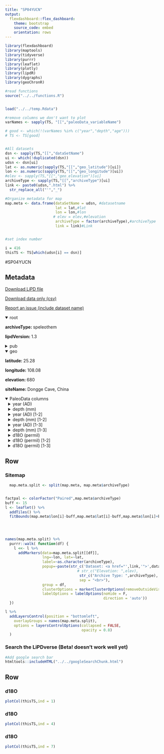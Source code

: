 ```yaml
---
title: "SP04YUCN"
output: 
  flexdashboard::flex_dashboard:
    theme: bootstrap
    source_code: embed
    orientation: rows
---
```


```r
library(flexdashboard)
library(maptools)
library(tidyverse)
library(purrr)
library(leaflet)
library(plotly)
library(lipdR)
library(dygraphs)
library(geoChronR)

#read functions
source("../../functions.R")


load("../../temp.Rdata")

#remove columns we don't want to plot
varNames <- sapply(TS, "[[","paleoData_variableName")

# good <- which(!(varNames %in% c("year","depth","age")))
# TS <- TS[good]


#All datasets
dsn <- sapply(TS,"[[","dataSetName")
ui <- which(!duplicated(dsn))
udsn <- dsn[ui]
lat <- as.numeric(sapply(TS,"[[","geo_latitude")[ui])
lon <- as.numeric(sapply(TS,"[[","geo_longitude")[ui])
#elev <- sapply(TS,"[[","geo_elevation")[ui]
archiveType <- sapply(TS,"[[","archiveType")[ui]
link <- paste0(udsn,".html") %>% 
  str_replace_all("'","_")

#Organize metadata for map
map.meta <- data.frame(dataSetName = udsn, #datasetname
                       lat = lat,#lat
                       lon = lon,#lon
                      # elev = elev,#elevation
                       archiveType = factor(archiveType),#archiveType
                       link = link)#Link


#set index number

i = 416
thisTS <- TS[which(udsn[i] == dsn)]
```
#SP04YUCN

Metadata {.sidebar}
-------------------------------------
[Download LiPD file](SP04YUCN.lpd)
            

[Download data only (csv)](SP04YUCN.csv)
            

[Report an issue (include dataset name)](https://github.com/nickmckay/LiPDverse/issues)

<details open style="margin-left: 0px">
<summary>root</summary>
<p style="margin-left: 0px"><strong>archiveType: </strong>speleothem
<p style="margin-left: 0px"><strong>lipdVersion: </strong>1.3
</details>
<details>
<summary>pub</summary>
<details style="margin-left: 10px">
<summary>pub1</summary>
<p style="margin-left: 10px"><strong>author: </strong>Yuan, D
<p style="margin-left: 10px"><strong>pubYear: </strong>NA
<p style="margin-left: 10px"><strong>DOI: </strong>10.1126/science.1091220
</details>
<details style="margin-left: 10px">
<summary>pub2</summary>
<p style="margin-left: 10px"><strong>author: </strong>Yuan, D., H. Cheng, R.L. Edwards, C.A. Dykoski, M.J. Kelly, M. Zhang, J. Qing, Y. Lin, Y. Wang, J. Wu, J.A. Dorale, Z. An, and Y. Cai
<p style="margin-left: 10px"><strong>pubYear: </strong>NA
</details>
</details>
<details open style="margin-left: 0px">
<summary>geo</summary>
<p style="margin-left: 0px"><strong>latitude: </strong>25.28
<p style="margin-left: 0px"><strong>longitude: </strong>108.08
<p style="margin-left: 0px"><strong>elevation: </strong>680
<p style="margin-left: 0px"><strong>siteName: </strong>Dongge Cave, China
</details>
<details open>
<summary>PaleoData columns</summary>
<details style="margin-left: 10px">
<summary>year (AD)</summary>
<p style="margin-left: 10px"><strong>TSid: </strong>MATb21d5e7032
<p style="margin-left: 10px"><strong>variableName: </strong>year
<p style="margin-left: 10px"><strong>units: </strong>AD
<p style="margin-left: 10px"><strong>description: </strong>Year AD of sample D3
</details>
<details style="margin-left: 10px">
<summary>depth (mm)</summary>
<p style="margin-left: 10px"><strong>TSid: </strong>LPD1fa4d0be
<p style="margin-left: 10px"><strong>variableName: </strong>depth
<p style="margin-left: 10px"><strong>units: </strong>mm
<p style="margin-left: 10px"><strong>description: </strong>depth in sample D3
</details>
<details style="margin-left: 10px">
<summary>year (AD) [1-2]</summary>
<p style="margin-left: 10px"><strong>TSid: </strong>LPDf4934b2d
<p style="margin-left: 10px"><strong>variableName: </strong>year
<p style="margin-left: 10px"><strong>units: </strong>AD
<p style="margin-left: 10px"><strong>description: </strong>Year AD of sample D4
</details>
<details style="margin-left: 10px">
<summary>depth (mm) [1-2]</summary>
<p style="margin-left: 10px"><strong>TSid: </strong>LPD1fa4d0bf
<p style="margin-left: 10px"><strong>variableName: </strong>depth
<p style="margin-left: 10px"><strong>units: </strong>mm
<p style="margin-left: 10px"><strong>description: </strong>depth in sample D4
</details>
<details style="margin-left: 10px">
<summary>year (AD) [1-3]</summary>
<p style="margin-left: 10px"><strong>TSid: </strong>LPDf4934b2e
<p style="margin-left: 10px"><strong>variableName: </strong>year
<p style="margin-left: 10px"><strong>units: </strong>AD
<p style="margin-left: 10px"><strong>description: </strong>Year AD of sample H82 (Hulu Cave)
</details>
<details style="margin-left: 10px">
<summary>depth (mm) [1-3]</summary>
<p style="margin-left: 10px"><strong>TSid: </strong>LPD1fa4d0bg
<p style="margin-left: 10px"><strong>variableName: </strong>depth
<p style="margin-left: 10px"><strong>units: </strong>mm
<p style="margin-left: 10px"><strong>description: </strong>depth in sample H82 (Hulu Cave)
</details>
<details style="margin-left: 10px">
<summary>d18O (permil)</summary>
<p style="margin-left: 10px"><strong>TSid: </strong>SP04YUCN01A
<p style="margin-left: 10px"><strong>variableName: </strong>d18O
<p style="margin-left: 10px"><strong>units: </strong>permil
<p style="margin-left: 10px"><strong>description: </strong>carbonate
<details>
<summary>interpretation</summary>
<details style="margin-left: 20px">
<summary>1</summary>
<p style="margin-left: 20px"><strong>basis: </strong>Interpretations of changes in precipitation d18O have focused on (i) the correlation be- tween mean annual temperature and  18O of modern meteoric precipitation [for temperatures  10�C (15)] and (ii) the anticorrelation between rainfall amount and precipitation d18O [the ?amount effect? (15)]. However, modern precipitation d18O trends basically result from the progressive removal of water vapor from air masses as they move from moisture source regions, resulting in decreasing water vapor and precipitation d18O, which explains the first-order observation of lower precipitation d18O values at higher lat- itudes. Precipitation d18O at Hulu/Dongge is therefore largely a measure of the fraction of water vapor removed from air masses be- tween the tropical Indo-Pacific and southeastern China.
<p style="margin-left: 20px"><strong>interpDirection: </strong>negative
<p style="margin-left: 20px"><strong>scope: </strong>climate
<p style="margin-left: 20px"><strong>seasonality: </strong>year
<p style="margin-left: 20px"><strong>variable: </strong>Precipitation_amount
<p style="margin-left: 20px"><strong>direction: </strong>negative
<p style="margin-left: 20px"><strong>variableDetail: </strong>East Asian Monsoon Strength
</details>
<details style="margin-left: 20px">
<summary>2</summary>
<p style="margin-left: 20px"><strong>basis: </strong>To estimate absolute amounts of rainfall integrated from sources to southeast China, we must make assumptions about absolute humidity in tropical source regions. Even assuming a glacial relative humidity as high as today?s and only a modest tropical temper- ature depression (2.5�C), we calculate an ab- solute tropical glacial vapor pressure that is 85% of today?s and 79% of mid-Holocene/ Last Interglacial values (at a mid-Holocene temperature 1�C greater than today and con- stant relative humidity). Coupled with the Rayleigh calculations, the amount of precip- itation integrated between tropical sources and southeast China is today  87% of mid- Holocene/Last Interglacial values and was  65% of mid-Holocene/Last Interglacial val- ues at glacial times corresponding to the heaviest Hulu/Dongge calcite  18O values, indicating that this region was significantly drier during glacial times.
<p style="margin-left: 20px"><strong>direction: </strong>negative
<p style="margin-left: 20px"><strong>equilibriumEvidence: </strong>There is little evidence for kinetic fractionation on the basis of C and O isotope correlations. C and O isotope ratios do not correlate strongly for any of the three stalag- mites in this study or even for portions of these stalagmites. The highest R2 value for any of the three stalagmites is 0.27 (table S6). Because the top of D4 was deposited in isotopic equilibrium and because a portion of D4 replicates the Hulu record, D4 is less likely to have been affected by kinetic effects or water/rock interactions than D3.
<p style="margin-left: 20px"><strong>inferredMaterial: </strong>groundwater d18O
<p style="margin-left: 20px"><strong>mathematicalRelation: </strong>linear
<p style="margin-left: 20px"><strong>rank: </strong>2
<p style="margin-left: 20px"><strong>scope: </strong>isotope
<p style="margin-left: 20px"><strong>seasonality: </strong>monsoon
<p style="margin-left: 20px"><strong>variable: </strong>P_isotope
<p style="margin-left: 20px"><strong>coefficient: </strong>NA
<p style="margin-left: 20px"><strong>fraction: </strong>NA
</details>
<details style="margin-left: 20px">
<summary>3</summary>
<p style="margin-left: 20px"><strong>coefficient: </strong>NA
<p style="margin-left: 20px"><strong>fraction: </strong>NA
<p style="margin-left: 20px"><strong>rank: </strong>NA
<p style="margin-left: 20px"><strong>scope: </strong>isotope
</details>
<details style="margin-left: 20px">
<summary>4</summary>
<p style="margin-left: 20px"><strong>coefficient: </strong>NA
<p style="margin-left: 20px"><strong>fraction: </strong>NA
<p style="margin-left: 20px"><strong>rank: </strong>NA
<p style="margin-left: 20px"><strong>scope: </strong>isotope
</details>
</details>
</details>
<details style="margin-left: 10px">
<summary>d18O (permil) [1-2]</summary>
<p style="margin-left: 10px"><strong>TSid: </strong>SP04YUCN02A
<p style="margin-left: 10px"><strong>variableName: </strong>d18O
<p style="margin-left: 10px"><strong>units: </strong>permil
<p style="margin-left: 10px"><strong>description: </strong>carbonate
<details>
<summary>interpretation</summary>
<details style="margin-left: 20px">
<summary>1</summary>
<p style="margin-left: 20px"><strong>basis: </strong>Interpretations of changes in precipitation d18O have focused on (i) the correlation be- tween mean annual temperature and  18O of modern meteoric precipitation [for temperatures  10�C (15)] and (ii) the anticorrelation between rainfall amount and precipitation d18O [the ?amount effect? (15)]. However, modern precipitation d18O trends basically result from the progressive removal of water vapor from air masses as they move from moisture source regions, resulting in decreasing water vapor and precipitation d18O, which explains the first-order observation of lower precipitation d18O values at higher lat- itudes. Precipitation d18O at Hulu/Dongge is therefore largely a measure of the fraction of water vapor removed from air masses be- tween the tropical Indo-Pacific and southeastern China.
<p style="margin-left: 20px"><strong>interpDirection: </strong>negative
<p style="margin-left: 20px"><strong>scope: </strong>climate
<p style="margin-left: 20px"><strong>seasonality: </strong>year
<p style="margin-left: 20px"><strong>variable: </strong>Precipitation_amount
<p style="margin-left: 20px"><strong>direction: </strong>negative
<p style="margin-left: 20px"><strong>variableDetail: </strong>East Asian Monsoon Strength
</details>
<details style="margin-left: 20px">
<summary>2</summary>
<p style="margin-left: 20px"><strong>basis: </strong>To estimate absolute amounts of rainfall integrated from sources to southeast China, we must make assumptions about absolute humidity in tropical source regions. Even assuming a glacial relative humidity as high as today?s and only a modest tropical temper- ature depression (2.5�C), we calculate an ab- solute tropical glacial vapor pressure that is 85% of today?s and 79% of mid-Holocene/ Last Interglacial values (at a mid-Holocene temperature 1�C greater than today and con- stant relative humidity). Coupled with the Rayleigh calculations, the amount of precip- itation integrated between tropical sources and southeast China is today  87% of mid- Holocene/Last Interglacial values and was  65% of mid-Holocene/Last Interglacial val- ues at glacial times corresponding to the heaviest Hulu/Dongge calcite  18O values, indicating that this region was significantly drier during glacial times.
<p style="margin-left: 20px"><strong>direction: </strong>negative
<p style="margin-left: 20px"><strong>equilibriumEvidence: </strong>There is little evidence for kinetic fractionation on the basis of C and O isotope correlations. C and O isotope ratios do not correlate strongly for any of the three stalag- mites in this study or even for portions of these stalagmites. The highest R2 value for any of the three stalagmites is 0.27 (table S6). Because the top of D4 was deposited in isotopic equilibrium and because a portion of D4 replicates the Hulu record, D4 is less likely to have been affected by kinetic effects or water/rock interactions than D3.
<p style="margin-left: 20px"><strong>inferredMaterial: </strong>groundwater d18O
<p style="margin-left: 20px"><strong>mathematicalRelation: </strong>linear
<p style="margin-left: 20px"><strong>rank: </strong>2
<p style="margin-left: 20px"><strong>scope: </strong>isotope
<p style="margin-left: 20px"><strong>seasonality: </strong>monsoon
<p style="margin-left: 20px"><strong>variable: </strong>P_isotope
<p style="margin-left: 20px"><strong>coefficient: </strong>NA
<p style="margin-left: 20px"><strong>fraction: </strong>NA
</details>
<details style="margin-left: 20px">
<summary>3</summary>
<p style="margin-left: 20px"><strong>coefficient: </strong>NA
<p style="margin-left: 20px"><strong>fraction: </strong>NA
<p style="margin-left: 20px"><strong>rank: </strong>NA
<p style="margin-left: 20px"><strong>scope: </strong>isotope
</details>
<details style="margin-left: 20px">
<summary>4</summary>
<p style="margin-left: 20px"><strong>coefficient: </strong>NA
<p style="margin-left: 20px"><strong>fraction: </strong>NA
<p style="margin-left: 20px"><strong>rank: </strong>NA
<p style="margin-left: 20px"><strong>scope: </strong>isotope
</details>
</details>
</details>
<details style="margin-left: 10px">
<summary>d18O (permil) [1-3]</summary>
<p style="margin-left: 10px"><strong>TSid: </strong>SP04YUCN03A
<p style="margin-left: 10px"><strong>variableName: </strong>d18O
<p style="margin-left: 10px"><strong>units: </strong>permil
<p style="margin-left: 10px"><strong>description: </strong>carbonate
<details>
<summary>interpretation</summary>
<details style="margin-left: 20px">
<summary>1</summary>
<p style="margin-left: 20px"><strong>basis: </strong>Interpretations of changes in precipitation d18O have focused on (i) the correlation be- tween mean annual temperature and  18O of modern meteoric precipitation [for temperatures  10�C (15)] and (ii) the anticorrelation between rainfall amount and precipitation d18O [the ?amount effect? (15)]. However, modern precipitation d18O trends basically result from the progressive removal of water vapor from air masses as they move from moisture source regions, resulting in decreasing water vapor and precipitation d18O, which explains the first-order observation of lower precipitation d18O values at higher lat- itudes. Precipitation d18O at Hulu/Dongge is therefore largely a measure of the fraction of water vapor removed from air masses be- tween the tropical Indo-Pacific and southeastern China.
<p style="margin-left: 20px"><strong>interpDirection: </strong>negative
<p style="margin-left: 20px"><strong>scope: </strong>climate
<p style="margin-left: 20px"><strong>seasonality: </strong>year
<p style="margin-left: 20px"><strong>variable: </strong>Precipitation_amount
<p style="margin-left: 20px"><strong>direction: </strong>negative
<p style="margin-left: 20px"><strong>variableDetail: </strong>East Asian Monsoon Strength
</details>
<details style="margin-left: 20px">
<summary>2</summary>
<p style="margin-left: 20px"><strong>basis: </strong>To estimate absolute amounts of rainfall integrated from sources to southeast China, we must make assumptions about absolute humidity in tropical source regions. Even assuming a glacial relative humidity as high as today?s and only a modest tropical temper- ature depression (2.5�C), we calculate an ab- solute tropical glacial vapor pressure that is 85% of today?s and 79% of mid-Holocene/ Last Interglacial values (at a mid-Holocene temperature 1�C greater than today and con- stant relative humidity). Coupled with the Rayleigh calculations, the amount of precip- itation integrated between tropical sources and southeast China is today  87% of mid- Holocene/Last Interglacial values and was  65% of mid-Holocene/Last Interglacial val- ues at glacial times corresponding to the heaviest Hulu/Dongge calcite  18O values, indicating that this region was significantly drier during glacial times.
<p style="margin-left: 20px"><strong>direction: </strong>negative
<p style="margin-left: 20px"><strong>equilibriumEvidence: </strong>There is little evidence for kinetic fractionation on the basis of C and O isotope correlations. C and O isotope ratios do not correlate strongly for any of the three stalag- mites in this study or even for portions of these stalagmites. The highest R2 value for any of the three stalagmites is 0.27 (table S6). Because the top of D4 was deposited in isotopic equilibrium and because a portion of D4 replicates the Hulu record, D4 is less likely to have been affected by kinetic effects or water/rock interactions than D3.
<p style="margin-left: 20px"><strong>inferredMaterial: </strong>groundwater d18O
<p style="margin-left: 20px"><strong>mathematicalRelation: </strong>linear
<p style="margin-left: 20px"><strong>rank: </strong>2
<p style="margin-left: 20px"><strong>scope: </strong>isotope
<p style="margin-left: 20px"><strong>seasonality: </strong>monsoon
<p style="margin-left: 20px"><strong>variable: </strong>P_isotope
<p style="margin-left: 20px"><strong>coefficient: </strong>NA
<p style="margin-left: 20px"><strong>fraction: </strong>NA
</details>
<details style="margin-left: 20px">
<summary>3</summary>
<p style="margin-left: 20px"><strong>coefficient: </strong>NA
<p style="margin-left: 20px"><strong>fraction: </strong>NA
<p style="margin-left: 20px"><strong>rank: </strong>NA
<p style="margin-left: 20px"><strong>scope: </strong>isotope
</details>
<details style="margin-left: 20px">
<summary>4</summary>
<p style="margin-left: 20px"><strong>coefficient: </strong>NA
<p style="margin-left: 20px"><strong>fraction: </strong>NA
<p style="margin-left: 20px"><strong>rank: </strong>NA
<p style="margin-left: 20px"><strong>scope: </strong>isotope
</details>
</details>
</details>

Row {.tabset .tabset-fade}
-----------------------------------------------------------------------

### Sitemap

```r
  map.meta.split <- split(map.meta, map.meta$archiveType)


factpal <- colorFactor("Paired",map.meta$archiveType)
buff <- 15
l <- leaflet() %>% 
  addTiles() %>% 
  fitBounds(map.meta$lon[i]-buff,map.meta$lat[i]-buff,map.meta$lon[i]+buff,map.meta$lat[i]+buff)
  

  
  
names(map.meta.split) %>%
  purrr::walk( function(df) {
    l <<- l %>%
      addMarkers(data=map.meta.split[[df]],
                 lng=~lon, lat=~lat,
                 label=~as.character(archiveType),
                 popup=~paste(str_c('Dataset: <a href="',link,'">',dataSetName,'</a>'),
                                 # str_c("Elevation: ",elev),
                                  str_c("Archive Type: ",archiveType),
                                  sep = "<br>"),
                 group = df,
                 clusterOptions = markerClusterOptions(removeOutsideVisibleBounds = F),
                 labelOptions = labelOptions(noHide = F,
                                             direction = 'auto'))
  })

l %>%
  addLayersControl(position = "bottomleft",
    overlayGroups = names(map.meta.split),
    options = layersControlOptions(collapsed = FALSE,
                                   opacity = 0.8)
  )
```

### Search the LiPDverse (Beta! doesn't work well yet)
```r
#Add google search bar
htmltools::includeHTML("../../googleSearchChunk.html")
```


Row {.tabset .tabset-fade}
-----------------------------------------------------------------------

### d18O
```r
plotCol(thisTS,ind = 1)
```

### d18O
```r
plotCol(thisTS,ind = 4)
```

### d18O
```r
plotCol(thisTS,ind = 7)
```
